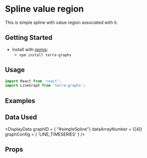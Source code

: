 
# Spline value region

This is simple spline with value region associated with it.

## Getting Started

- Install with [npmjs](https://www.npmjs.com):
  - `npm install terra-graphs`

## Usage

```jsx
import React from 'react';
import LineGraph from 'terra-graphs';
```
## Examples
<LineGraph />

## Data Used
<DisplayData graphID = { "#simpleSpline"} dataArrayNumber = {[4]} graphConfig = { 'LINE_TIMESERIES' } />

## Props
<PropsTable />